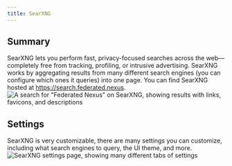 ```yaml
---
title: SearXNG
---
```


## Summary

SearXNG lets you perform fast, privacy-focused searches across the web—completely free from tracking, profiling, or intrusive advertising. SearXNG works by aggregating results from many different search engines (you can configure which ones it queries) into one page. You can find SearXNG hosted at https://search.federated.nexus.
![A search for "Federated Nexus" on SearXNG, showing results with links, favicons, and descriptions](../../../images/searxng/search.png)

## Settings

SearXNG is very customizable, there are many settings you can customize, including what search engines to query, the UI theme, and more.
![SearXNG settings page, showing many different tabs of settings](../../../images/searxng/settings.png)
